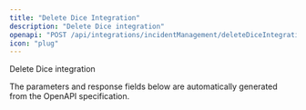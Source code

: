 ```yaml
---
title: "Delete Dice Integration"
description: "Delete Dice integration"
openapi: "POST /api/integrations/incidentManagement/deleteDiceIntegration"
icon: "plug"
---
```


Delete Dice integration

<Note>
The parameters and response fields below are automatically generated from the OpenAPI specification.
</Note>
